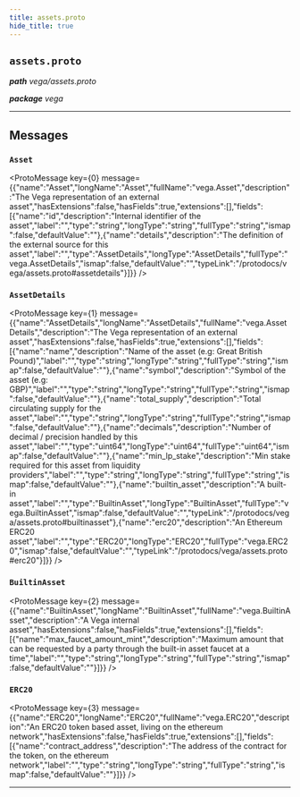 ```yaml
---
title: assets.proto
hide_title: true
---
```



## `assets.proto`
_**path** vega/assets.proto_

_**package** vega_



---

## Messages


### `Asset`
<ProtoMessage key={0} message={{"name":"Asset","longName":"Asset","fullName":"vega.Asset","description":"The Vega representation of an external asset","hasExtensions":false,"hasFields":true,"extensions":[],"fields":[{"name":"id","description":"Internal identifier of the asset","label":"","type":"string","longType":"string","fullType":"string","ismap":false,"defaultValue":""},{"name":"details","description":"The definition of the external source for this asset","label":"","type":"AssetDetails","longType":"AssetDetails","fullType":"vega.AssetDetails","ismap":false,"defaultValue":"","typeLink":"/protodocs/vega/assets.proto#assetdetails"}]}} />


### `AssetDetails`
<ProtoMessage key={1} message={{"name":"AssetDetails","longName":"AssetDetails","fullName":"vega.AssetDetails","description":"The Vega representation of an external asset","hasExtensions":false,"hasFields":true,"extensions":[],"fields":[{"name":"name","description":"Name of the asset (e.g: Great British Pound)","label":"","type":"string","longType":"string","fullType":"string","ismap":false,"defaultValue":""},{"name":"symbol","description":"Symbol of the asset (e.g: GBP)","label":"","type":"string","longType":"string","fullType":"string","ismap":false,"defaultValue":""},{"name":"total_supply","description":"Total circulating supply for the asset","label":"","type":"string","longType":"string","fullType":"string","ismap":false,"defaultValue":""},{"name":"decimals","description":"Number of decimal / precision handled by this asset","label":"","type":"uint64","longType":"uint64","fullType":"uint64","ismap":false,"defaultValue":""},{"name":"min_lp_stake","description":"Min stake required for this asset from liquidity providers","label":"","type":"string","longType":"string","fullType":"string","ismap":false,"defaultValue":""},{"name":"builtin_asset","description":"A built-in asset","label":"","type":"BuiltinAsset","longType":"BuiltinAsset","fullType":"vega.BuiltinAsset","ismap":false,"defaultValue":"","typeLink":"/protodocs/vega/assets.proto#builtinasset"},{"name":"erc20","description":"An Ethereum ERC20 asset","label":"","type":"ERC20","longType":"ERC20","fullType":"vega.ERC20","ismap":false,"defaultValue":"","typeLink":"/protodocs/vega/assets.proto#erc20"}]}} />


### `BuiltinAsset`
<ProtoMessage key={2} message={{"name":"BuiltinAsset","longName":"BuiltinAsset","fullName":"vega.BuiltinAsset","description":"A Vega internal asset","hasExtensions":false,"hasFields":true,"extensions":[],"fields":[{"name":"max_faucet_amount_mint","description":"Maximum amount that can be requested by a party through the built-in asset faucet at a time","label":"","type":"string","longType":"string","fullType":"string","ismap":false,"defaultValue":""}]}} />


### `ERC20`
<ProtoMessage key={3} message={{"name":"ERC20","longName":"ERC20","fullName":"vega.ERC20","description":"An ERC20 token based asset, living on the ethereum network","hasExtensions":false,"hasFields":true,"extensions":[],"fields":[{"name":"contract_address","description":"The address of the contract for the token, on the ethereum network","label":"","type":"string","longType":"string","fullType":"string","ismap":false,"defaultValue":""}]}} />

---


  